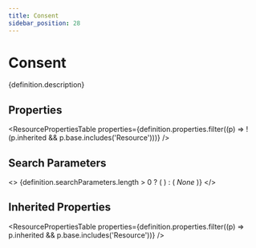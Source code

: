 ```yaml
---
title: Consent
sidebar_position: 28
---
```



# Consent

<p>{definition.description}</p>

## Properties

<ResourcePropertiesTable properties={definition.properties.filter((p) => !(p.inherited && p.base.includes('Resource')))} />

## Search Parameters

<>
  {definition.searchParameters.length > 0 ? (
    <SearchParamsTable searchParams={definition.searchParameters} />
  ) : (
    <em>None</em>
  )}
</>

## Inherited Properties

<ResourcePropertiesTable properties={definition.properties.filter((p) => p.inherited && p.base.includes('Resource'))} />


